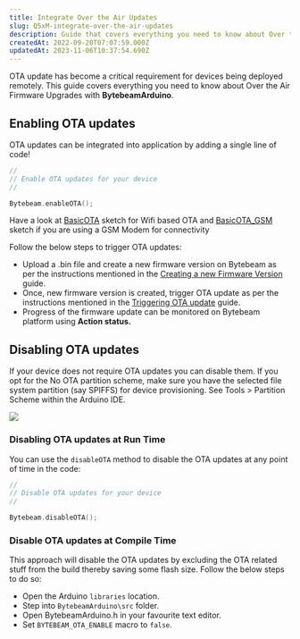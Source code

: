 ```yaml
---
title: Integrate Over the Air Updates
slug: Q5xM-integrate-over-the-air-updates
description: Guide that covers everything you need to know about Over the Air Firmware Upgrades with Bytebeam Arduino.
createdAt: 2022-09-20T07:07:59.000Z
updatedAt: 2023-11-06T10:37:54.690Z
---
```


OTA update has become a critical requirement for devices being deployed remotely. This guide covers everything you need to know about Over the Air Firmware Upgrades with **BytebeamArduino**.

## Enabling OTA updates

OTA updates can be integrated into application by adding a single line of code!

```cpp
//
// Enable OTA updates for your device
//

Bytebeam.enableOTA();
```

Have a look at <a href="https://github.com/bytebeamio/bytebeam-arduino-sdk/tree/main/examples/ESP32/BasicOTA" target="_blank">BasicOTA</a> sketch for Wifi based OTA and  <a href="https://github.com/bytebeamio/bytebeam-arduino-sdk/tree/main/examples/ESP32/BasicOTA_GSM" target="_blank">BasicOTA\_GSM </a> sketch if you are using a GSM Modem for connectivity

Follow the below steps to trigger OTA updates:

- Upload a .bin file and create a new firmware version on Bytebeam as per the instructions mentioned in the [Creating a new Firmware Version](/platform-guide/actions/inventory-management/firmware-files/without-device-components/creating-a-new-firmware-version) guide.&#x20;
- Once, new firmware version is created, trigger OTA update as per the instructions mentioned in the [Triggering OTA update](/platform-guide/device-management/triggering-ota-update) guide.
- Progress of the firmware update can be monitored on Bytebeam platform using **Action status.**

## Disabling OTA updates

If your device does not require OTA updates you can disable them. If you opt for the No OTA partition scheme, make sure you have the selected file system partition (say SPIFFS) for device provisioning. See Tools > Partition Scheme within the Arduino IDE.

![](https://archbee-image-uploads.s3.amazonaws.com/KgoQSkw-NkQJykt01OVJo/ao6tG50JOn7Mpjb-zxIb-_img5.png)

### Disabling OTA updates at Run Time

You can use the `disableOTA` method to disable the OTA updates at any point of time in the code:

```cpp
//
// Disable OTA updates for your device
//

Bytebeam.disableOTA();
```

### Disable OTA updates at Compile Time

This approach will disable the OTA updates by excluding the OTA related stuff from the build thereby saving some flash size. Follow the below steps to do so:

- Open the Arduino `libraries` location.
- Step into `BytebeamArduino\src` folder.
- Open BytebeamArduino.h in your favourite text editor.
- Set `BYTEBEAM_OTA_ENABLE` macro to `false`.
